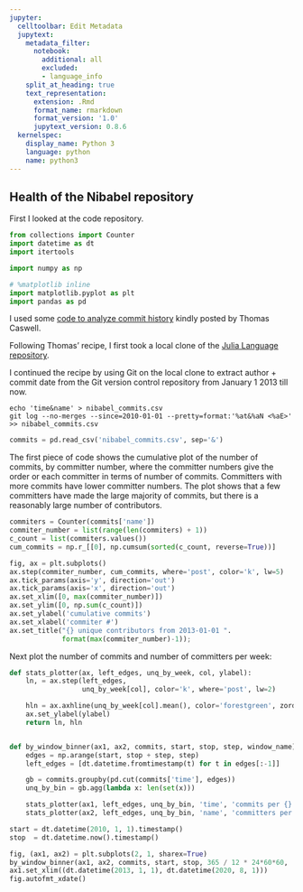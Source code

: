```yaml
---
jupyter:
  celltoolbar: Edit Metadata
  jupytext:
    metadata_filter:
      notebook:
        additional: all
        excluded:
        - language_info
    split_at_heading: true
    text_representation:
      extension: .Rmd
      format_name: rmarkdown
      format_version: '1.0'
      jupytext_version: 0.8.6
  kernelspec:
    display_name: Python 3
    language: python
    name: python3
---
```


## Health of the Nibabel repository

First I looked at the code repository.

```python
from collections import Counter
import datetime as dt
import itertools

import numpy as np

# %matplotlib inline
import matplotlib.pyplot as plt
import pandas as pd
```

I used some [code to analyze commit history](https://gist.github.com/tacaswell/e95cb2d57ca3783ffc40) kindly posted by Thomas Caswell.

Following Thomas' recipe, I first took a local clone of the [Julia Language repository](https://github.com/JuliaLang/julia).

I continued the recipe by using Git on the local clone to extract author + commit date from the Git version control repository from January 1 2013 till now.

```
echo 'time&name' > nibabel_commits.csv
git log --no-merges --since=2010-01-01 --pretty=format:'%at&%aN <%aE>' >> nibabel_commits.csv
```

```python
commits = pd.read_csv('nibabel_commits.csv', sep='&')
```

The first piece of code shows the cumulative plot of the number of
commits, by committer number, where the committer numbers give the order or
each committer in terms of number of commits.  Committers with more commits
have lower committer numbers. The plot shows that a few committers have made
the large majority of commits, but there is a reasonably large number of
contributors.

```python
commiters = Counter(commits['name'])
commiter_number = list(range(len(commiters) + 1))
c_count = list(commiters.values())
cum_commits = np.r_[[0], np.cumsum(sorted(c_count, reverse=True))]

fig, ax = plt.subplots()
ax.step(commiter_number, cum_commits, where='post', color='k', lw=5)
ax.tick_params(axis='y', direction='out')
ax.tick_params(axis='x', direction='out')
ax.set_xlim([0, max(commiter_number)])
ax.set_ylim([0, np.sum(c_count)])
ax.set_ylabel('cumulative commits')
ax.set_xlabel('commiter #')
ax.set_title("{} unique contributors from 2013-01-01 ".
             format(max(commiter_number)-1));
```

Next plot the number of commits and number of committers per week:

```python
def stats_plotter(ax, left_edges, unq_by_week, col, ylabel):
    ln, = ax.step(left_edges,
                  unq_by_week[col], color='k', where='post', lw=2)

    hln = ax.axhline(unq_by_week[col].mean(), color='forestgreen', zorder=0, lw=2)
    ax.set_ylabel(ylabel)
    return ln, hln


def by_window_binner(ax1, ax2, commits, start, stop, step, window_name):
    edges = np.arange(start, stop + step, step)
    left_edges = [dt.datetime.fromtimestamp(t) for t in edges[:-1]]

    gb = commits.groupby(pd.cut(commits['time'], edges))
    unq_by_bin = gb.agg(lambda x: len(set(x)))

    stats_plotter(ax1, left_edges, unq_by_bin, 'time', 'commits per {}'.format(window_name))
    stats_plotter(ax2, left_edges, unq_by_bin, 'name', 'committers per {}'.format(window_name))

start = dt.datetime(2010, 1, 1).timestamp()
stop  = dt.datetime.now().timestamp()

fig, (ax1, ax2) = plt.subplots(2, 1, sharex=True)
by_window_binner(ax1, ax2, commits, start, stop, 365 / 12 * 24*60*60, 'month')
ax1.set_xlim((dt.datetime(2013, 1, 1), dt.datetime(2020, 8, 1)))
fig.autofmt_xdate()
```

